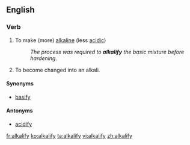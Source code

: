==English==

===Verb===
{{en-verb|alkalifies|alkalifying|alkalified|alkalified}}

# {{label|en|transitive}} To make (more) [[alkaline]] (less [[acidic]])
#: ''The process was required to '''alkalify''' the basic mixture before hardening.''
# {{label|en|intransitive}} To become changed into an alkali.

====Synonyms====
* [[basify]]

====Antonyms====
* [[acidify]]

[[fr:alkalify]]
[[ko:alkalify]]
[[ta:alkalify]]
[[vi:alkalify]]
[[zh:alkalify]]